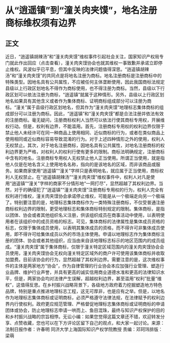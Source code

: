 # 从“逍遥镇”到“潼关肉夹馍”，地名注册商标维权须有边界
## 正文
近日，“逍遥镇胡辣汤”和“潼关肉夹馍”维权事件引起社会关注，国家知识产权局专门就此作出回应（点击查看），潼关肉夹馍协会也就其维权一事致歉并承诺立即停止维权。风波似乎已平息，但其中反映的法律问题值得深思。“逍遥镇胡辣汤”和“潼关肉夹馍”的共同点是将地名注册为商标。地名注册商标是注册商标中的特殊类型。因地名具有公共属性，不应被任何主体垄断使用，因此我国商标法规定县级以上行政区划地名不得作为商标使用，也不得注册为商标。当然，县级以下行政区划可以依法注册为商标，“逍遥镇”就属于这种情形。另外，县级以上行政区划地名如果具有其他含义或者作为集体商标、证明商标组成部分可以注册为商标。“潼关”属于县级行政区划地名，但其作为“潼关肉夹馍”地理标志集体商标的组成部分可以注册为商标。因此，“逍遥镇”和“潼关肉夹馍”都是合法注册并依法有效的注册商标。毫无疑问，注册商标权利人当然可以依法行使其商标专用权，开展维权行动。但是，权利有边界，不能滥用。首先，注册商标专用权的权利边界仅限于禁止他人未经许可在同一种商品上使用相同、近似商标的行为，或者在类似商品上使用相同或近似商标容易导致混淆的行为。对于上述四种情形之外的使用，权利人无权禁止。其次，对于地名注册商标，因地名具有公共属性，对地名注册商标的权利边界更为严格，对权利人的权利行使有更多的限制。商标法明确规定，注册商标中含有的地名，注册商标专用权人无权禁止他人正当使用。所谓正当使用，就是指他人仅是在地名含义上使用地名名称，指向的是该地名的区域，而非该商品或服务。如果商家使用“逍遥镇”“潼关”字样只是表明地名，就应属于正当使用，商标权利人无权禁止。在“逍遥镇胡辣汤”“潼关肉夹馍”维权事件中，权利人对凡是使用“逍遥镇”“潼关”字样的商家不分情形地“一网打尽”，显然超越了其权利边界。当然，对于的确侵犯了“逍遥镇”“潼关肉夹馍”注册商标专用权的行为，权利人完全有权利进行维权，潼关肉夹馍协会承诺停止维权，可能是从一个极端走向另一个极端了。特别要注意的是，地理标志集体商标作为一类特殊注册商标，不仅受普通注册商标权利边界的限制，更受地理标志和集体商标特别规定的限制。集体商标，是指以团体、协会或者其他组织名义注册，供该组织成员在商事活动中使用，以表明使用者在该组织中的成员资格的标志。可见，集体商标的法律属性是集体成员资格的标志，仅限于集体成员使用，以表明其集体成员的资格，而不得许可非集体成员使用，即不得许可给集体成员以外的市场主体使用。申请以地理标志作为集体商标注册的团体、协会或者其他组织，应当由来自该地理标志标示的地区范围内的成员组成。“潼关肉夹馍”属于集体商标，仅限于潼关特定区域范围内的潼关肉夹馍协会会员使用，潼关肉夹馍协会无权向潼关特定区域外的商户许可使用该集体商标并收取加盟费。目前该协会的行为，显然超越了其权利边界。需要注意的是，这次维权事件的主体是两家地方“协会”，作为自律管理的行业协会本应加强行业管理、塑造行业品牌、维护行业声誉，并具有更高的诚实信用商业道德水准和更高的法律知识水平，但是，两家协会均对法律产生误解，超越权利边界，甚至滥用“权利”批量“维权”，这值得反思。在乡村振兴战略背景下，各级地方政府着力挖掘塑造地方特色品牌，特别是重点推进地理标志工程，这无可厚非，也是应有之举。但是，以地名作为地理标志集体商标或证明商标，必须严格遵守法律法规，在法律赋予的权利边界内行使权利。政府更应规范管理、严格督促地理标志集体商标或证明商标的申请团体或协会，防止地理标志申请一哄而上、鱼目混珠，最终与知识产权保护的目的和乡村振兴战略的宗旨相悖。无讼小编：如果您觉得这篇文章还不错，欢迎转发分享、点赞收藏，您也可以在下方评论区留下自己的观点，和大家一起讨论。来源：法制日报作者：许春明 同济大学上海国际知识产权学院教授 责编：邓珂玮排版：梁萌